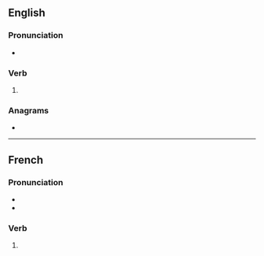 ==English==

===Pronunciation===
* {{IPA|en|/pɛndz/}}

===Verb===
{{head|en|verb form}}

# {{en-third-person singular of|pend}}

===Anagrams===
* {{anagrams|en|a=denps|spend}}

----

==French==

===Pronunciation===
* {{fr-IPA}}
* {{audio|fr|LL-Q150 (fra)-DenisdeShawi-pends.wav|Audio (CAN)}}

===Verb===
{{head|fr|verb form}}

# {{inflection of|fr|pendre||1//2|s|pres|indc|;|2|s|impr}}